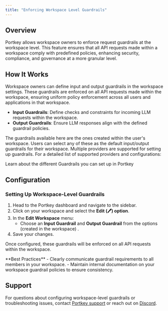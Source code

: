 ```yaml
---
title: "Enforcing Workspace Level Guardrails"
---
```


## Overview
Portkey allows workspace owners to enforce request guardrails at the workspace level. This feature ensures that all API requests made within a workspace comply with predefined policies, enhancing security, compliance, and governance at a more granular level.

## How It Works
Workspace owners can define input and output guardrails in the workspace settings. These guardrails are enforced on all API requests made within the workspace, ensuring uniform policy enforcement across all users and applications in that workspace.

- **Input Guardrails**: Define checks and constraints for incoming LLM requests within the workspace.
- **Output Guardrails**: Ensure LLM responses align with the defined guardrail policies.

The guardrails available here are the ones created within the user's workspace. Users can select any of these as the default input/output guardrails for their workspace. Multiple providers are supported for setting up guardrails. For a detailed list of supported providers and configurations:


<Card title="Guardrails Docs" href="/product/guardrails">
    Learn about the different Guardrails you can set up in Portkey
</Card>

## Configuration
### Setting Up Workspace-Level Guardrails
1. Head to the Portkey dashboard and navigate to the sidebar.
2. Click on your workspace and select the **Edit (🖊️) option**.
3. In the **Edit Workspace** menu:
   - Choose an **Input Guardrail** and  **Output Guardrail** from the options (created in the workspace) .
4. Save your changes.

Once configured, these guardrails will be enforced on all API requests within the workspace.

<Note>
**Best Practices**
- Clearly communicate guardrail requirements to all members in your workspace.
- Maintain internal documentation on your workspace guardrail policies to ensure consistency.
</Note>

## Support
For questions about configuring workspace-level guardrails or troubleshooting issues, contact [Portkey support](mailto:support@portkey.ai) or reach out on [Discord](https://portkey.sh/reddit-discord).
